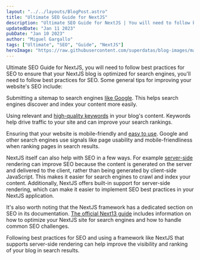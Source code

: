 ```yaml
---
layout: "../../layouts/BlogPost.astro"
title: "Ultimate SEO Guide for NextJS"
description: "Ultimate SEO Guide for NextJS | You will need to follow best practices for SEO"
updatedDate: "Jan 11 2023"
pubDate: "Jan 10 2023"
author: "Miguel Gargallo"
tags: ["Ultimate", "SEO", "Guide", "NextJS"]
heroImage: "https://raw.githubusercontent.com/superdatas/blog-images/main/ai-advancement-science.png"
---
```


Ultimate SEO Guide for NextJS, you will need to follow best practices for SEO to ensure that your NextJS blog is optimized for search engines, you'll need to follow best practices for SEO. Some general tips for improving your website's SEO include:

Submitting a sitemap to search engines [like Google](https://developers.google.com/search/docs/fundamentals/seo-starter-guide?hl=en%2F&visit_id=638089082578826152-1141657933&rd=1). This helps search engines discover and index your content more easily.

Using relevant and [high-quality keywords](https://www.searchenginejournal.com/why-keywords-still-matter/425671/) in your blog's content. Keywords help drive traffic to your site and can improve your search rankings.

Ensuring that your website is mobile-friendly and [easy to use](https://developers.google.com/search/docs/fundamentals/how-search-works). Google and other search engines use signals like page usability and mobile-friendliness when ranking pages in search results.

NextJS itself can also help with SEO in a few ways. For example [server-side](https://blog.logrocket.com/how-next-js-can-help-improve-seo/) rendering can improve SEO because the content is generated on the server and delivered to the client, rather than being generated by client-side JavaScript. This makes it easier for search engines to crawl and index your content. Additionally, NextJS offers built-in support for server-side rendering, which can make it easier to implement SEO best practices in your NextJS application.

It's also worth noting that the NextJS framework has a dedicated section on SEO in its documentation. [The official Next13 guide](https://nextjs.org/learn/seo/introduction-to-seo) includes information on how to optimize your NextJS site for search engines and how to handle common SEO challenges.

Following best practices for SEO and using a framework like NextJS that supports server-side rendering can help improve the visibility and ranking of your blog in search results.
